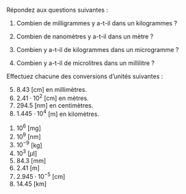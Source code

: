 ::: {.Exercise data-latex=""}

Répondez aux questions suivantes :

1. Combien de milligrammes y a-t-il dans un kilogrammes ?
\vspace{\stretch{1}}

2. Combien de nanomètres y a-t-il dans un mètre ?
\vspace{\stretch{1}}

3. Combien y a-t-il de kilogrammes dans un microgramme ?
\vspace{\stretch{1}}

4. Combien y a-t-il de microlitres dans un millilitre ?
\vspace{\stretch{1}}

Effectuez chacune des conversions d'unités suivantes :

5. $8.43$ [cm] en millimètres.
\vspace{\stretch{1}}
6. $2.41 \cdot 10^{2}$ [cm] en mètres.
\vspace{\stretch{1}}
7. $294.5$ [nm] en centimètres.
\vspace{\stretch{1}}
8. $1.445 \cdot 10^{4}$ [m] en kilomètres.
\vspace{\stretch{1}}

:::

::: {.Answer data-latex=""}

1. $10^{6}$ [mg]
2. $10^{9}$  [nm]
3. $10^{-9}$  [kg]
4. $10^{3}$  [$\mu$l]
5. $84.3$ [mm]
6. $2.41$ [m]
7. $2.945\cdot10^{-5}$ [cm]
8. $14.45$ [km]

\newpage

:::
